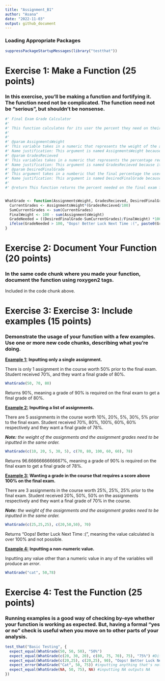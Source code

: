 ```yaml
---
title: "Assignment_B1"
author: "Asana"
date: "2022-11-03"
output: github_document
---
```


### Loading Appropriate Packages

```r
suppressPackageStartupMessages(library("testthat"))
```

# Exercise 1: Make a Function (25 points)

### In this exercise, you'll be making a function and fortifying it. The function need not be complicated. The function need not be "serious", but shouldn't be nonsense.

```r
#' Final Exam Grade Calculator
#' 
#' This function calculates for its user the percent they need on their final exam to get their desired final grade. It takes in the weight of different assignments in a course, the percent grade received on each of them,and the desired final course grade and returns what percent is need on the final to achieve that grade. If the percent needed is higher than 100% it will return "Oops! Better Luck Next Time :(". Note: the weight of the assignments and the assignment grades need to be inputted in the same order. 
#' 
#'
#' @param AssignmentsWeight 
#' This variable takes in a numeric that represents the weight of the assignments completed by user. 
#' Name justification: This argument is named AssignmentsWeight because it takes in the percent value each assignment weighs.
#' @param GradesRecieved 
#' This variables takes in a numeric that represents the percentage received on the assignments.
#' Name justification: This argument is named GradesRecieved because it takes in the percent value receieved on each assignment inputted into AssignmentsWeight.
#' @param DesiredFinalGrade 
#' This argument takes in a numberic that the final percentage the user wants in the course. 
#' Name justification: This argument is named DesiredFinalGrade because it takes in the final percent value the user wants in the course.
#'
#' @return This function returns the percent needed on the final exam for the user to get their desired final grade in the course. If this value is greater than 100 it will return "Oops! Better Luck Next Time :("


WhatGrade <- function(AssignmentsWeight, GradesRecieved, DesiredFinalGrade) {
  CurrentGrades <- AssignmentsWeight*(GradesRecieved/100)
  SumCurrentGrades <- sum(CurrentGrades)
  FinalWeight <- 100 - sum(AssignmentsWeight)
  GradeNeeded = ((DesiredFinalGrade-SumCurrentGrades)/FinalWeight) *100
  ifelse(GradeNeeded > 100, "Oops! Better Luck Next Time :(", paste0(GradeNeeded, "%"))
}

```

# Exercise 2: Document Your Function (20 points)

### In the same code chunk where you made your function, document the function using roxygen2 tags.

Included in the code chunk above.

# Exercise 3: Exercise 3: Include examples (15 points)

### Demonstrate the usage of your function with a few examples. Use one or more new code chunks, describing what you're doing.

[**Example 1:**]{.underline} **Inputting only a single assignment.**

There is only 1 assignment in the course worth 50% prior to the final exam. Student received 70%, and they want a final grade of 80%.

```r
WhatGrade(50, 70, 80) 
```

Returns 90%, meaning a grade of 90% is required on the final exam to get a final grade of 80%.

[**Example 2:**]{.underline} **Inputting a list of assignments.**

There are 5 assignments in the course worth 10%, 20%, 5%, 30%, 5% prior to the final exam. Student received 70%, 80%, 100%, 60%, 60% respectively and they want a final grade of 78%.

***Note:*** *the weight of the assignments and the assignment grades need to be inputted in the same order.*

```r
WhatGrade(c(10, 20, 5, 30, 5), c(70, 80, 100, 60, 60), 78) 

```

Returns 96.6666666666667%, meaning a grade of 90% is required on the final exam to get a final grade of 78%.

[**Example 3:**]{.underline} **Wanting a grade in the course that requires a score above 100% on the final exam.**

There are 3 assignments in the course worth 25%, 25%, 25% prior to the final exam. Student received 20%, 50%, 50% on the assignments respectively and they want a final grade of 70% in the course.

***Note:*** *the weight of the assignments and the assignment grades need to be inputted in the same order.*

```r
WhatGrade(c(25,25,25), c(20,50,50), 70)
```

Returns "Oops! Better Luck Next Time :(", meaning the value calculated is over 100% and not possible.

[**Example 4:**]{.underline} **Inputting a non-numeric value.**

Inputting any value other than a numeric value in any of the variables will produce an *error*.

```r
WhatGrade("cat", 50,78)
```

# Exercise 4: Test the Function (25 points)

### Running examples is a good way of checking by-eye whether your function is working as expected. But, having a formal "yes or no" check is useful when you move on to other parts of your analysis.

```r
test_that("Basic Testing", {
  expect_equal(WhatGrade(50, 50, 50), "50%")
  expect_equal(WhatGrade(c(20, 30, 20), c(80, 75, 70), 75), "75%") #Different because taking a list of numbers
  expect_equal(WhatGrade(c(20,25), c(20,25), 90), "Oops! Better Luck Next Time :(") #output exceeds 100% so puts out string
  expect_error(WhatGrade("Cat", 50, 75)) #inputting anything that's not a numeric should put out error
  expect_equal(WhatGrade(NA, 50, 75), NA) #inputting NA outputs NA
})

```
